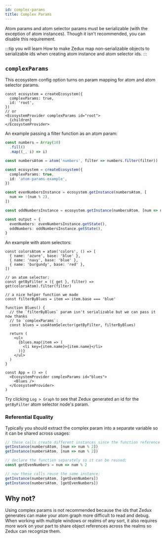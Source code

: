 ```yaml
---
id: complex-params
title: Complex Params
---
```


Atom params and atom selector params must be serializable (with the exception of atom instances). Though it isn't recommended, you can disable this requirement.

:::tip you will learn
How to make Zedux map non-serializable objects to serializable ids when creating atom instance and atom selector ids.
:::

## `complexParams`

This ecosystem config option turns on param mapping for atom and atom selector params.

```tsx
const ecosystem = createEcosystem({
  complexParams: true,
  id: 'root',
})
// or
<EcosystemProvider complexParams id="root">
  {children}
</EcosystemProvider>
```

An example passing a filter function as an atom param:

```ts live resultVar=output
const numbers = Array(10)
  .fill()
  .map((_, i) => i)

const numbersAtom = atom('numbers', filter => numbers.filter(filter))

const ecosystem = createEcosystem({
  complexParams: true,
  id: 'atom-params-example',
})

const evenNumbersInstance = ecosystem.getInstance(numbersAtom, [
  num => !(num % 2),
])

const oddNumbersInstance = ecosystem.getInstance(numbersAtom, [num => num % 2])

const output = {
  evenNumbers: evenNumbersInstance.getState(),
  oddNumbers: oddNumbersInstance.getState(),
}
```

An example with atom selectors:

```tsx live ecosystemId=blues resultVar=App
const colorsAtom = atom('colors', () => [
  { name: 'azure', base: 'blue' },
  { name: 'navy', base: 'blue' },
  { name: 'burgundy', base: 'red' },
])

// an atom selector:
const getByFilter = ({ get }, filter) => get(colorsAtom).filter(filter)

// a nice helper function we made
const filterByBlues = item => item.base === 'blue'

function Blues() {
  // the `filterByBlues` param isn't serializable but we can pass it now thanks
  // to `complexParams`:
  const blues = useAtomSelector(getByFilter, filterByBlues)

  return (
    <ul>
      {blues.map(item => (
        <li key={item.name}>{item.name}</li>
      ))}
    </ul>
  )
}

const App = () => (
  <EcosystemProvider complexParams id="blues">
    <Blues />
  </EcosystemProvider>
)
```

Try clicking `Log > Graph` to see that Zedux generated an id for the `getByFilter` atom selector node's param.

### Referential Equality

Typically you should extract the complex param into a separate variable so it can be shared across usages:

```ts
// these calls create different instances since the function reference changes:
getInstance(numbersAtom, [num => num % 2])
getInstance(numbersAtom, [num => num % 2])

// declare the function separately so it can be reused:
const getEvenNumbers = num => num % 2

// now these calls reuse the same instance:
getInstance(numbersAtom, [getEvenNumbers])
getInstance(numbersAtom, [getEvenNumbers])
```

## Why not?

Using complex params is not recommended because the ids that Zedux generates can make your atom graph more difficult to read and debug. When working with multiple windows or realms of any sort, it also requires more work on your part to share object references across the realms so Zedux can recognize them.
